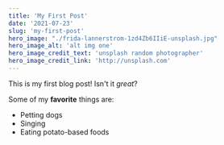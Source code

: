 ```yaml
---
title: 'My First Post'
date: '2021-07-23'
slug: 'my-first-post'
hero_image: "./frida-lannerstrom-1zd4Zb6IIiE-unsplash.jpg"
hero_image_alt: 'alt img one'
hero_image_credit_text: 'unsplash random photographer'
hero_image_credit_link: 'http://unsplash.com'
---
```


This is my first blog post! Isn't it _great_?

Some of my **favorite** things are:

- Petting dogs
- Singing
- Eating potato-based foods
